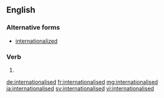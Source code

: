 ==English==

===Alternative forms===
* [[internationalized]]
===Verb===
{{head|en|verb form}}

# {{en-past of|internationalise}}

[[de:internationalised]]
[[fr:internationalised]]
[[mg:internationalised]]
[[ja:internationalised]]
[[sv:internationalised]]
[[vi:internationalised]]